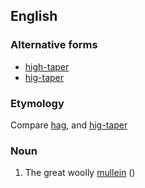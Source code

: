 ==English==

===Alternative forms===
* [[high-taper]]
* [[hig-taper]]

===Etymology===
Compare [[hag]], and [[hig-taper]]

===Noun===
{{en-noun}}

# {{context|botany|lang=en}} The great woolly [[mullein]] ({{taxlink|Verbascum thapsus|species}})